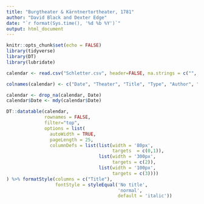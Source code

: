 ```yaml
---
title: "Burgtheater & Kärntnertortheater, 1781"
author: "David Black and Dexter Edge"
date: "`r format(Sys.time(), '%d %b %Y')`"
output: html_document
---
```


```r
knitr::opts_chunk$set(echo = FALSE)
library(tidyverse)
library(DT)
library(lubridate)

calendar <- read.csv("Schletter.csv", header=FALSE, na.strings = c("", "NA"))

colnames(calendar) <- c("Date", "Theater", "Title", "Type", "Author", "Composer")

calendar <- drop_na(calendar, Date)
calendar$Date <- mdy(calendar$Date)
```

```r
DT::datatable(calendar, 
              rownames = FALSE,
              filter="top",
              options = list(
                autoWidth = TRUE,
                pageLength = 25,
                columnDefs = list(list(width = '80px',
                                       targets  = c(0,1)),
                                  list(width = '300px',
                                       targets = c(2)),
                                  list(width = '100px',
                                       targets = c(3))))
) %>% formatStyle(columns = c("Title"), 
                  fontStyle = styleEqual('No title', 
                                         'normal',
                                         default = 'italic'))
```